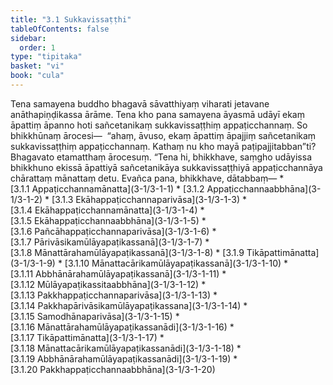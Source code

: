 ```yaml
---
title: "3.1 Sukkavissaṭṭhi"
tableOfContents: false
sidebar:
  order: 1
type: "tipitaka"
basket: "vi"
book: "cula"
---
```



<DynamicBreadcrumb />

<Division number="97" book="cula">

<Paragraph number="498" book="cula">
Tena samayena buddho bhagavā sāvatthiyaṃ viharati jetavane anāthapiṇḍikassa ārāme. Tena kho pana samayena āyasmā udāyī ekaṃ āpattiṃ āpanno hoti sañcetanikaṃ sukkavissaṭṭhiṃ appaṭicchannaṃ. So bhikkhūnaṃ ārocesi—  “ahaṃ, āvuso, ekaṃ āpattiṃ āpajjiṃ sañcetanikaṃ sukkavissaṭṭhiṃ appaṭicchannaṃ. Kathaṃ nu kho mayā paṭipajjitabban”ti? Bhagavato etamatthaṃ ārocesuṃ. “Tena hi, bhikkhave, saṃgho udāyissa bhikkhuno ekissā āpattiyā sañcetanikāya sukkavissaṭṭhiyā appaṭicchannāya chārattaṃ mānattaṃ detu. Evañca pana, bhikkhave, dātabbaṃ—

</Paragraph>
</Division>

<TableOfContents book="cula" section="3.1">
* [3.1.1 Appaṭicchannamānatta](3-1/3-1-1)
* [3.1.2 Appaṭicchannaabbhāna](3-1/3-1-2)
* [3.1.3 Ekāhappaṭicchannaparivāsa](3-1/3-1-3)
* [3.1.4 Ekāhappaṭicchannamānatta](3-1/3-1-4)
* [3.1.5 Ekāhappaṭicchannaabbhāna](3-1/3-1-5)
* [3.1.6 Pañcāhappaṭicchannaparivāsa](3-1/3-1-6)
* [3.1.7 Pārivāsikamūlāyapaṭikassanā](3-1/3-1-7)
* [3.1.8 Mānattārahamūlāyapaṭikassanā](3-1/3-1-8)
* [3.1.9 Tikāpattimānatta](3-1/3-1-9)
* [3.1.10 Mānattacārikamūlāyapaṭikassanā](3-1/3-1-10)
* [3.1.11 Abbhānārahamūlāyapaṭikassanā](3-1/3-1-11)
* [3.1.12 Mūlāyapaṭikassitaabbhāna](3-1/3-1-12)
* [3.1.13 Pakkhappaṭicchannaparivāsa](3-1/3-1-13)
* [3.1.14 Pakkhapārivāsikamūlāyapaṭikassana](3-1/3-1-14)
* [3.1.15 Samodhānaparivāsa](3-1/3-1-15)
* [3.1.16 Mānattārahamūlāyapaṭikassanādi](3-1/3-1-16)
* [3.1.17 Tikāpattimānatta](3-1/3-1-17)
* [3.1.18 Mānattacārikamūlāyapaṭikassanādi](3-1/3-1-18)
* [3.1.19 Abbhānārahamūlāyapaṭikassanādi](3-1/3-1-19)
* [3.1.20 Pakkhappaṭicchannaabbhāna](3-1/3-1-20)
</TableOfContents>